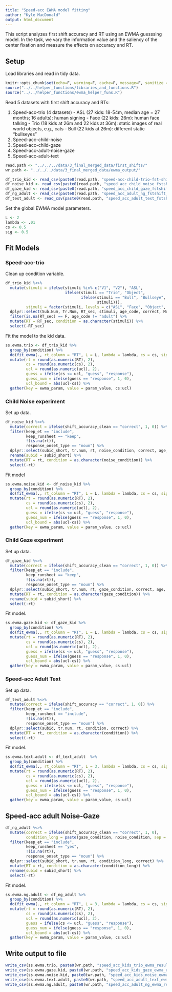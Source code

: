 ```yaml
---
title: "Speed-acc EWMA model fitting"
author: "Kyle MacDonald"
output: html_document
---
```


This script analyzes first shift accuracy and RT using an EWMA guesssing model. In the task, we vary the information value and the saliency of the center fixation and measure the effects on accuracy and RT.

## Setup

Load libraries and read in tidy data.

```r
knitr::opts_chunk$set(echo=F, warning=F, cache=F, message=F, sanitize = T)
source("../../helper_functions/libraries_and_functions.R")
source("../../helper_functions/ewma_helper_funs.R")
```

Read 5 datasets with first shift accuracy and RTs:

  1. Speed-acc-trio (4 datasets)
    - ASL (27 kids: 18-54m, median age = 27 months; 16 adults): human signing
    - Face (22 kids: 26m): human face talking
    - Trio (18 kids at 26m and 22 kids at 36m): static images of real world objects, e.g., cats
    - Bull (22 kids at 26m): different static "bullseyes"
  2. Speed-acc-child-noise
  3. Speed-acc-child-gaze
  4. Speed-acc-adult-noise-gaze
  5. Speed-acc-adult-text

```r
read.path <- "../../../data/3_final_merged_data/first_shifts/"
wr.path <- "../../../data/3_final_merged_data/ewma_output/"
```

```r
df_trio_kid <- read_csv(paste0(read.path, "speed-acc-child-trio-fst-shift.csv"))
df_noise_kid <- read_csv(paste0(read.path, "speed_acc_child_noise_fstshift_tidy.csv"))
df_gaze_kid <- read_csv(paste0(read.path, "speed_acc_child_gaze_fstshift_tidy.csv"))
df_ng_adult <- read_csv(paste0(read.path, "speed_acc_adult_ng_fstshift_tidy.csv"))
df_text_adult <- read_csv(paste0(read.path, "speed_acc_adult_text_fstshift_tidy.csv"))
```

Set the global EWMA model parameters.

```r
L <- 2
lambda <- .01
cs <- 0.5
sig <- 0.5
```

## Fit Models

### Speed-acc-trio

Clean up condition variable.

```r
df_trio_kid %<>% 
  mutate(stimuli = ifelse(stimuli %in% c("V1", "V2"), "ASL", 
                          ifelse(stimuli == "Trio", "Object", 
                                 ifelse(stimuli == "Bull", "Bullseye",
                                        stimuli))),
         stimuli = factor(stimuli, levels = c("ASL", "Face", "Object", "Bullseye"))) %>%
  dplyr::select(Sub.Num, Tr.Num, RT_sec, stimuli, age_code, correct, Months) %>% 
  filter(is.na(RT_sec) == F, age_code != "adult") %>% 
  mutate(RT = RT_sec, condition = as.character(stimuli)) %>% 
  select(-RT_sec)  
```

Fit the model to the kid data.

```r
ss.ewma.trio <- df_trio_kid %>% 
  group_by(condition) %>% 
  do(fit_ewma(., rt_column = "RT", L = L, lambda = lambda, cs = cs, sigma = sig)) %>% 
  mutate(rt = round(as.numeric(RT), 2),
         cs = round(as.numeric(cs), 2),
         ucl = round(as.numeric(ucl), 2),
         guess = ifelse(cs <= ucl, "guess", "response"),
         guess_num = ifelse(guess == "response", 1, 0),
         ucl_bound = abs(ucl-cs)) %>% 
  gather(key = ewma_param, value = param_value, cs:ucl) 
```

### Child Noise experiment

Set up data.

```r
df_noise_kid %<>% 
  mutate(correct = ifelse(shift_accuracy_clean == "correct", 1, 0)) %>% 
  filter(keep_et == "include", 
         keep_runsheet == "keep",
         !(is.na(rt)), 
         response_onset_type == "noun") %>% 
  dplyr::select(subid_short, tr.num, rt, noise_condition, correct, age, age_group) %>%
  rename(subid = subid_short) %>% 
  mutate(RT = rt, condition = as.character(noise_condition)) %>% 
  select(-rt)
```

Fit model

```r
ss.ewma.noise.kid <- df_noise_kid %>% 
  group_by(condition) %>% 
  do(fit_ewma(., rt_column = "RT", L = L, lambda = lambda, cs = cs, sigma = sig)) %>% 
  mutate(rt = round(as.numeric(RT), 2),
         cs = round(as.numeric(cs), 2),
         ucl = round(as.numeric(ucl), 2),
         guess = ifelse(cs <= ucl, "guess", "response"),
         guess_num = ifelse(guess == "response", 1, 0),
         ucl_bound = abs(ucl-cs)) %>% 
  gather(key = ewma_param, value = param_value, cs:ucl) 
```

### Child Gaze experiment

Set up data.

```r
df_gaze_kid %<>% 
  mutate(correct = ifelse(shift_accuracy_clean == "correct", 1, 0)) %>% 
  filter(keep_et == "include", 
         keep_runsheet == "keep",
         !(is.na(rt)), 
         response_onset_type == "noun") %>% 
  dplyr::select(subid_short, tr.num, rt, gaze_condition, correct, age, age_group) %>% 
  mutate(RT = rt, condition = as.character(gaze_condition)) %>% 
  rename(subid = subid_short) %>% 
  select(-rt)
```

Fit model. 

```r
ss.ewma.gaze.kid <- df_gaze_kid %>% 
  group_by(condition) %>% 
  do(fit_ewma(., rt_column = "RT", L = L, lambda = lambda, cs = cs, sigma = sig)) %>% 
  mutate(rt = round(as.numeric(RT), 2),
         cs = round(as.numeric(cs), 2),
         ucl = round(as.numeric(ucl), 2),
         guess = ifelse(cs <= ucl, "guess", "response"),
         guess_num = ifelse(guess == "response", 1, 0),
         ucl_bound = abs(ucl-cs)) %>% 
  gather(key = ewma_param, value = param_value, cs:ucl) 
```

### Speed-acc Adult Text

Set up data.

```r
df_text_adult %<>% 
  mutate(correct = ifelse(shift_accuracy == "correct", 1, 0)) %>% 
  filter(keep_et == "include", 
         keep_runsheet == "include",
         !(is.na(rt)), 
         response_onset_type == "noun") %>% 
  dplyr::select(subid, tr.num, rt, condition, correct) %>% 
  mutate(RT = rt, condition = as.character(condition)) %>% 
  select(-rt)
```

Fit model. 

```r
ss.ewma.text.adult <- df_text_adult  %>% 
  group_by(condition) %>% 
  do(fit_ewma(., rt_column = "RT", L = 3, lambda = lambda, cs = cs, sigma = sig)) %>% 
  mutate(rt = round(as.numeric(RT), 2),
         cs = round(as.numeric(cs), 2),
         ucl = round(as.numeric(ucl), 2),
         guess = ifelse(cs <= ucl, "guess", "response"),
         guess_num = ifelse(guess == "response", 1, 0),
         ucl_bound = abs(ucl-cs)) %>% 
  gather(key = ewma_param, value = param_value, cs:ucl) 
```

## Speed-acc adult Noise-Gaze

```r
df_ng_adult %<>% 
  mutate(correct = ifelse(shift_accuracy_clean == "correct", 1, 0),
         condition_long = paste(gaze_condition, noise_condition, sep = "_")) %>% 
  filter(keep_et == "include", 
         keep_runsheet == "yes",
         !(is.na(rt)), 
         response_onset_type == "noun") %>% 
  dplyr::select(subid_short, tr.num, rt, condition_long, correct) %>% 
  mutate(RT = rt, condition = as.character(condition_long)) %>% 
  rename(subid = subid_short) %>% 
  select(-rt)
```

Fit model. 

```r
ss.ewma.ng.adult <- df_ng_adult %>% 
  group_by(condition) %>% 
  do(fit_ewma(., rt_column = "RT", L = 3, lambda = lambda, cs = cs, sigma = sig)) %>% 
  mutate(rt = round(as.numeric(RT), 2),
         cs = round(as.numeric(cs), 2),
         ucl = round(as.numeric(ucl), 2),
         guess = ifelse(cs <= ucl, "guess", "response"),
         guess_num = ifelse(guess == "response", 1, 0),
         ucl_bound = abs(ucl-cs)) %>% 
  gather(key = ewma_param, value = param_value, cs:ucl) 
```

## Write output to file

```r
write_csv(ss.ewma.trio, paste0(wr.path, "speed_acc_kids_trio_ewma_results.csv"))
write_csv(ss.ewma.gaze.kid, paste0(wr.path, "speed_acc_kids_gaze_ewma_results.csv"))
write_csv(ss.ewma.noise.kid, paste0(wr.path, "speed_acc_kids_noise_ewma_results.csv"))
write_csv(ss.ewma.text.adult, paste0(wr.path, "speed_acc_adult_text_ewma_results.csv"))
write_csv(ss.ewma.ng.adult, paste0(wr.path, "speed_acc_adult_ng_ewma_results.csv"))
```
